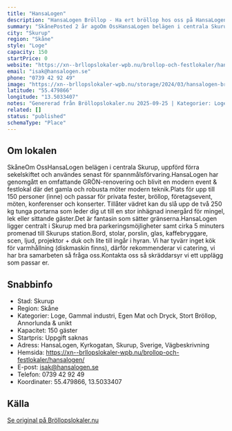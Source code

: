 ```yaml
---
title: "HansaLogen"
description: "HansaLogen Bröllop - Ha ert bröllop hos oss på HansaLogen. Se vår fina Bröllopslokal. Skicka gärna en förfrågan så hjälper vi Er!"
summary: "SkånePosted 2 år agoOm OssHansaLogen belägen i centrala Skurup, uppförd förra sekelskiftet och användes senast för spannmålsförvaring.HansaLogen har genomgått en omfattande GRÖN-renovering och blivit…"
city: "Skurup"
region: "Skåne"
style: "Loge"
capacity: 150
startPrice: 0
website: "https://xn--brllopslokaler-wpb.nu/brollop-och-festlokaler/hansalogen/"
email: "isak@hansalogen.se"
phone: "0739 42 92 49"
image: "https://xn--brllopslokaler-wpb.nu/storage/2024/03/hansalogen-brollop-brollopslokal-skane-skurup-1.webp"
latitude: "55.479866"
longitude: "13.5033407"
notes: "Genererad från Bröllopslokaler.nu 2025-09-25 | Kategorier: Loge, Gammal industri, Egen Mat och Dryck, Stort Bröllop, Annorlunda & unikt"
related: []
status: "published"
schemaType: "Place"
---
```


## Om lokalen

SkåneOm OssHansaLogen belägen i centrala Skurup, uppförd förra sekelskiftet och användes senast för spannmålsförvaring.HansaLogen har genomgått en omfattande GRÖN-renovering och blivit en modern event & festlokal där det gamla och robusta möter modern teknik.Plats för upp till 150 personer (inne) och passar för privata fester, bröllop, företagsevent, möten, konferenser och konserter. Tillåter vädret kan du slå upp de två 250 kg tunga portarna som leder dig ut till en stor inhägnad innergård för mingel, lek eller sittande gäster.Det är fantasin som sätter gränserna.HansaLogen ligger centralt i Skurup med bra parkeringsmöjligheter samt cirka 5 minuters promenad till Skurups station.Bord, stolar, porslin, glas, kaffebryggare, scen, ljud, projektor + duk och lite till ingår i hyran. Vi har tyvärr inget kök för varmhållning (diskmaskin finns), därför rekommenderar vi catering, vi har bra samarbeten så fråga oss.Kontakta oss så skräddarsyr vi ett upplägg som passar er.

## Snabbinfo

- Stad: Skurup
- Region: Skåne
- Kategorier: Loge, Gammal industri, Egen Mat och Dryck, Stort Bröllop, Annorlunda & unikt
- Kapacitet: 150 gäster
- Startpris: Uppgift saknas
- Adress: HansaLogen, Kyrkogatan, Skurup, Sverige, Vägbeskrivning
- Hemsida: https://xn--brllopslokaler-wpb.nu/brollop-och-festlokaler/hansalogen/
- E-post: isak@hansalogen.se
- Telefon: 0739 42 92 49
- Koordinater: 55.479866, 13.5033407

## Källa

[Se original på Bröllopslokaler.nu](https://xn--brllopslokaler-wpb.nu/brollop-och-festlokaler/hansalogen/)
